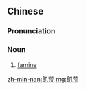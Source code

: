 {{also|饥荒}}
==Chinese==
{{zh-forms|s=饥荒}}

===Pronunciation===
{{zh-pron
|m=jīhuāng,tl=y
|cat=n
}}

===Noun===
{{zh-noun}}

# [[famine]]

[[zh-min-nan:飢荒]]
[[mg:飢荒]]